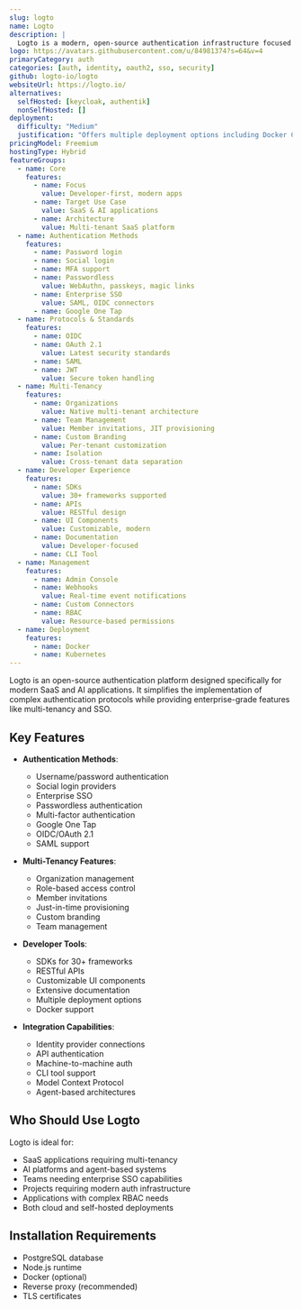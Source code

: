 ```yaml
---
slug: logto
name: Logto
description: |
  Logto is a modern, open-source authentication infrastructure focused on SaaS and AI applications. It provides multi-tenancy, enterprise SSO, and RBAC capabilities while simplifying OIDC and OAuth 2.1 implementation.
logo: https://avatars.githubusercontent.com/u/84981374?s=64&v=4
primaryCategory: auth
categories: [auth, identity, oauth2, sso, security]
github: logto-io/logto
websiteUrl: https://logto.io/
alternatives:
  selfHosted: [keycloak, authentik]
  nonSelfHosted: []
deployment:
  difficulty: "Medium"
  justification: "Offers multiple deployment options including Docker Compose and Node.js, requires understanding of auth concepts."
pricingModel: Freemium
hostingType: Hybrid
featureGroups:
  - name: Core
    features:
      - name: Focus
        value: Developer-first, modern apps
      - name: Target Use Case
        value: SaaS & AI applications
      - name: Architecture
        value: Multi-tenant SaaS platform
  - name: Authentication Methods
    features:
      - name: Password login
      - name: Social login
      - name: MFA support
      - name: Passwordless
        value: WebAuthn, passkeys, magic links
      - name: Enterprise SSO
        value: SAML, OIDC connectors
      - name: Google One Tap
  - name: Protocols & Standards
    features:
      - name: OIDC
      - name: OAuth 2.1
        value: Latest security standards
      - name: SAML
      - name: JWT
        value: Secure token handling
  - name: Multi-Tenancy
    features:
      - name: Organizations
        value: Native multi-tenant architecture
      - name: Team Management
        value: Member invitations, JIT provisioning
      - name: Custom Branding
        value: Per-tenant customization
      - name: Isolation
        value: Cross-tenant data separation
  - name: Developer Experience
    features:
      - name: SDKs
        value: 30+ frameworks supported
      - name: APIs
        value: RESTful design
      - name: UI Components
        value: Customizable, modern
      - name: Documentation
        value: Developer-focused
      - name: CLI Tool
  - name: Management
    features:
      - name: Admin Console
      - name: Webhooks
        value: Real-time event notifications
      - name: Custom Connectors
      - name: RBAC
        value: Resource-based permissions
  - name: Deployment
    features:
      - name: Docker
      - name: Kubernetes
---
```


Logto is an open-source authentication platform designed specifically for modern
SaaS and AI applications. It simplifies the implementation of complex
authentication protocols while providing enterprise-grade features like
multi-tenancy and SSO.

## Key Features

- **Authentication Methods**:

  - Username/password authentication
  - Social login providers
  - Enterprise SSO
  - Passwordless authentication
  - Multi-factor authentication
  - Google One Tap
  - OIDC/OAuth 2.1
  - SAML support

- **Multi-Tenancy Features**:

  - Organization management
  - Role-based access control
  - Member invitations
  - Just-in-time provisioning
  - Custom branding
  - Team management

- **Developer Tools**:

  - SDKs for 30+ frameworks
  - RESTful APIs
  - Customizable UI components
  - Extensive documentation
  - Multiple deployment options
  - Docker support

- **Integration Capabilities**:
  - Identity provider connections
  - API authentication
  - Machine-to-machine auth
  - CLI tool support
  - Model Context Protocol
  - Agent-based architectures

## Who Should Use Logto

Logto is ideal for:

- SaaS applications requiring multi-tenancy
- AI platforms and agent-based systems
- Teams needing enterprise SSO capabilities
- Projects requiring modern auth infrastructure
- Applications with complex RBAC needs
- Both cloud and self-hosted deployments

## Installation Requirements

- PostgreSQL database
- Node.js runtime
- Docker (optional)
- Reverse proxy (recommended)
- TLS certificates
